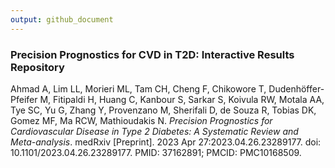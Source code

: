 ```yaml
---
output: github_document
---
```


### Precision Prognostics for CVD in T2D: Interactive Results Repository

Ahmad A, Lim LL, Morieri ML, Tam CH, Cheng F, Chikowore T, Dudenhöffer-Pfeifer M, Fitipaldi H, Huang C, Kanbour S, Sarkar S, Koivula RW, Motala AA, Tye SC, Yu G, Zhang Y, Provenzano M, Sherifali D, de Souza R, Tobias DK, Gomez MF, Ma RCW, Mathioudakis N. *Precision Prognostics for Cardiovascular Disease in Type 2 Diabetes: A Systematic Review and Meta-analysis*. medRxiv [Preprint]. 2023 Apr 27:2023.04.26.23289177. doi: 10.1101/2023.04.26.23289177. PMID: 37162891; PMCID: PMC10168509.
